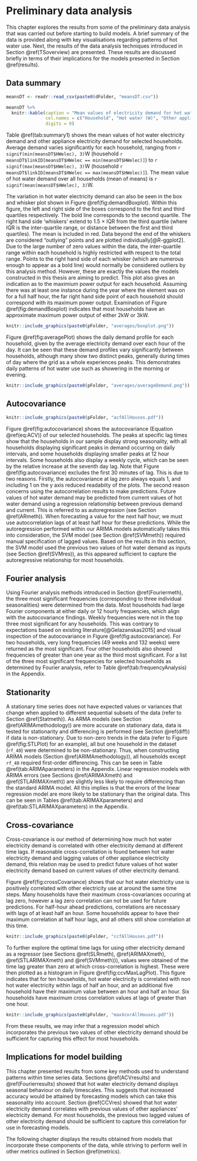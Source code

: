 # Preliminary data analysis {#prelimDA}

This chapter explores the results from some of the preliminary data analysis that was carried out before starting to build models.
A brief summary of the data is provided along with key visualisations regarding patterns of hot water use.
Next, the results of the data analysis techniques introduced in Section \@ref(TSoverview) are presented.
These results are discussed briefly in terms of their implications for the models presented in Section \@ref(results).

## Data summary

```r
meansDT <- readr::read_csv(paste0(dFolder, "meansDT.csv"))
```

```r
meansDT %>%
  knitr::kable(caption = "Mean values of electricity demand for hot water and other appliances for selected households, rounded to nearest Watt", 
               col.names = c("Household", "Hot water (W)", "Other appliances (W)"), 
               digits = 0)
```

Table \@ref(tab:summary1) shows the mean values of hot water electricity demand and other appliance electricity demand for selected households. Average demand varies significantly for each household, ranging from `r signif(min(meansDT$HWelec), 3)`W (household `r meansDT$linkID[meansDT$HWelec == min(meansDT$HWelec)]`) to `r signif(max(meansDT$HWelec), 3)`W (household `r meansDT$linkID[meansDT$HWelec == max(meansDT$HWelec)]`). 
The mean value of hot water demand over all households (mean of means) is `r signif(mean(meansDT$HWelec), 3)`W.

The variation in hot water electricity demand can also be seen in the box and whisker plot shown in Figure \@ref(fig:demandBoxplot). 
Within this figure, the left and right side of the boxes correspond to the first and third quartiles respectively. The bold line corresponds to the second quartile. The right hand side 'whiskers' extend to 1.5 $\times$ IQR from the third quartile (where IQR is the inter-quartile range, or distance between the first and third quartiles). The mean is included in red. Data beyond the end of the whiskers are considered "outlying" points and are plotted individually[@R-ggplot2].
Due to the large number of zero values within the data, the inter-quartile range within each household is highly restricted with respect to the total range.
Points to the right hand side of each whisker (which are numerous enough to appear as a bold line) would normally be considered outliers by this analysis method.
However, these are exactly the values the models constructed in this thesis are aiming to predict.
This plot also gives an indication as to the maximium power output for each household.
Assuming there was at least one instance during the year where the element was on for a full half hour, the far right hand side point of each household should correspond with its maximum power output.
Examination of Figure \@ref(fig:demandBoxplot) indicates that most households have an approximate maximum power output of either 2kW or 3kW.

```r
knitr::include_graphics(paste0(pFolder, "averages/boxplot.png"))
```

Figure \@ref(fig:averagePlot) shows the daily demand profile for each household, given by the average electricity demand over each hour of the day. It can be seen that these demand profiles vary significantly between households, although many show two distinct peaks, generally during times of day where the grid as a whole experiences peaks. This demonstrates daily patterns of hot water use such as showering in the morning or evening.

```r
knitr::include_graphics(paste0(pFolder, "averages/averageDemand.png"))
```

## Autocovariance {#ACVresults}

```r
knitr::include_graphics(paste0(pFolder, "acfAllHouses.pdf"))
```

Figure \@ref(fig:autocovariance) shows the autocovariance (Equation \@ref(eq:ACV)) of our selected households. The peaks at specific lag times show that the households in our sample display strong seasonality, with all households displaying significant peaks in demand occurring on daily intervals, and some households displaying smaller peaks at 12 hour intervals. Some households also display a weekly cycle, which can be seen by the relative increase at the seventh day lag. 
Note that Figure \@ref(fig:autocovariance) excludes the first 30 minutes of lag. This is due to two reasons.
Firstly, the autocovariance at lag zero always equals 1, and including 1 on the y axis reduced readabiity of the plots.
The second reason concerns using the autocorrelation results to make predictions.
Future values of hot water demand may be predicted from current values of hot water demand using a regression relationship between previous demand and current.
This is referred to as autoregression (see Section \@ref(ARmeth)).
When forecasting a value for the next half hour, we must use autocorrelation lags of at least half hour for these predictions.
While the autoregression performed within our ARIMA models automatically takes this into consideration, the SVM model (see Section \@ref(SVMmeth)) required manual specification of lagged values.
Based on the results in this section, the SVM model used the previous two values of hot water demand as inputs (see Section \@ref(SVMres)), as this appeared sufficient to capture the autoregressive relationship for most households.

## Fourier analysis {#Fourierresults}

Using Fourier analysis methods introduced in Section \@ref(Fouriermeth), the three most significant frequencies (corresponding to three individual seasonalities) were determined from the data.
Most households had large Fourier components at either daily or 12 hourly frequencies, which align with the autocovariance findings.
Weekly frequencies were not in the top three most significant for any households.
This was contrary to expectations based on existing literature[@Gelazanskas2015] and visual inspection of the autocovariance in Figure \@ref(fig:autocovariance). 
For two households, very long frequencies (49 weeks and 132 weeks) were returned as the most significant. 
Four other households also showed frequencies of greater than one year as the third most significant.
<!--
It is unlikely that adding frequencies of this length would greatly improve the accuracy of a forecasting model, and could lead to very lengthy computation times.
For this reason, caution must be taken when using frequencies obtained by this method in models.
-->
For a list of the three most significant frequencies for selected households as determined by Fourier analysis, refer to Table \@ref(tab:frequencyAnalysis) in the Appendix.

## Stationarity {#statres}

A stationary time series does not have expected values or variances that change when applied to different sequential subsets of the data (refer to Section \@ref(Statmeth)).
As ARMA models (see Section \@ref(ARIMAmethodology)) are more accurate on stationary data, data is tested for stationarity and differencing is performed (see Section \@ref(diff)) if data is non-stationary.
Due to non-zero trends in the data (refer to Figure \@ref(fig:STLPlot) for an example), all but one household in the dataset (`rf_40`) were determined to be non-stationary.
Thus, when constructing ARIMA models (Section \@ref(ARIMAmethodology)), all households except `rf_40` required first-order differencing.
This can be seen in Table \@ref(tab:ARIMAparameters) in the Appendix.
Linear regression models with ARIMA errors (see Sections \@ref(ARIMAXmeth) and \@ref(STLARIMAXmeth)) are slightly less likely to require differencing than the standard ARIMA model.
All this implies is that the errors of the linear regression model are more likely to be stationary than the original data.
This can be seen in Tables \@ref(tab:ARIMAXparameters) and \@ref(tab:STLARIMAXparameters) in the Appendix.

## Cross-covariance {#CCVres}

Cross-covariance is our method of determining how much hot water electricity demand is correlated with other electricity demand at different time lags.
If reasonable cross-correllation is found between hot water electricity demand and lagging values of other appliance electricity demand, this relation may be used to predict future values of hot water electricity demand based on current values of other electricity demand.

Figure \@ref(fig:crossCovariance) shows that our hot water electricity use is positively correlated with other electricity use at around the same time steps. 
Many households have their maximum cross-covariances occuring at lag zero, however a lag zero correlation can not be used for future predictions.
For half-hour ahead predictions, correlations are necessary with lags of at least half an hour.
Some households appear to have their maximum correlation at half hour lags, and all others still show correlation at this time.

```r
knitr::include_graphics(paste0(pFolder, "ccfAllHouses.pdf"))
```

To further explore the optimal time lags for using other electricity demand as a regressor (see Sections \@ref(SLRmeth), \@ref(ARIMAXmeth), \@ref(STLARIMAXmeth) and \@ref(SVMmeth))), values were obtained of the time lag greater than zero at which cross-correlation is highest.
These were then plotted as a histogram in Figure \@ref(fig:ccvMaxLagPlot).
This figure indicates that for ten households, hot water electricity is correlated with non hot water electricity within lags of half an hour, and an additional five household have their maximum value between an hour and half an hour. 
Six households have maximum cross correlation values at lags of greater than one hour.

```r
knitr::include_graphics(paste0(pFolder, "maxXcorAllHouses.pdf"))
```

From these results, we may infer that a regression model which incorporates the previous two values of other electricity demand should be sufficient for capturing this effect for most households.

## Implications for model building

This chapter presented results from some key methods used to understand patterns within time series data.
Sections \@ref(ACVresults) and \@ref(Fourierresults) showed that hot water electricity demand displays seasonal behaviour on daily timescales.
This suggests that increased accuracy would be attained by forecasting models which can take this seasonality into account.
Section \@ref(CCVres) showed that hot water electricity demand correlates with previous values of other appliances' electricity demand.
For most households, the previous two lagged values of other electricity demand should be sufficient to capture this correlation for use in forecasting models.

The following chapter displays the results obtained from models that incorporate these components of the data, while striving to perform well in other metrics outlined in Section \@ref(metrics).